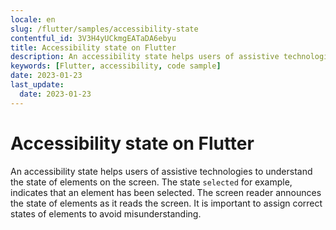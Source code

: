 ```yaml
---
locale: en
slug: /flutter/samples/accessibility-state
contentful_id: 3V3H4yUCkmgEATaDA6ebyu
title: Accessibility state on Flutter
description: An accessibility state helps users of assistive technologies to understand the state of elements on the screen.
keywords: [Flutter, accessibility, code sample]
date: 2023-01-23
last_update:
  date: 2023-01-23
---
```


# Accessibility state on Flutter

An accessibility state helps users of assistive technologies to understand the state of elements on the screen. The state `selected` for example, indicates that an element has been selected. The screen reader announces the state of elements as it reads the screen. It is important to assign correct states of elements to avoid misunderstanding.

<CodeSample id="accessibility-state" locale="en" platform="flutter"/>
